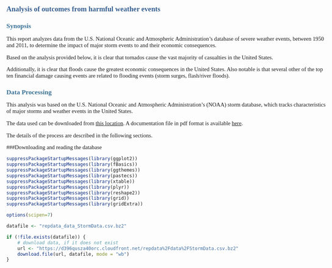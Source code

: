 
<style type="text/css">
  
  body  {
    padding-top: 1em;
    margin: auto; 
    max-width: 60em; 
  }


p {
  font-family: Calibri;
  font-size: 11pt;
  /* width: 99%; */
    margin-bottom: 10pt;
}

table {
  margin: auto;
  margin-top: 1em;
  margin-bottom: 1em;
  border: none;
}

caption {
  padding: 0 0 10px 0;
  width: 700px;   
  font: italic 11px "Trebuchet MS", Verdana, Arial, Helvetica, sans-serif;
  text-align: right;
}

th {
  font: bold 11px "Trebuchet MS", Verdana, Arial, Helvetica, sans-serif;
  color: #4f6b72;
    border-right: 1px solid #C1DAD7;
  border-bottom: 1px solid #C1DAD7;
  border-top: 1px solid #C1DAD7;
  letter-spacing: 2px;
  text-align: left;
  padding: 3px 3px 3px 3px;
  background: #D6E7EF url(images/bg_header.jpg) no-repeat;
    /*  #CAE8EA  */
}

th.nobg {
  border-top: 0;
  border-left: 0;
  border-right: 1px solid #C1DAD7;
  background: none;
}

td {
  border-right: 1px solid #C1DAD7;
  border-bottom: 1px solid #C1DAD7;
  background: #fff;
    padding: 3px 3px 3px 3px;
  color: #4f6b72;
}

td.alt {
  background: #F5FAFA;
    color: #797268;
}

th.spec {
  border-left: 1px solid #C1DAD7;
  border-top: 0;
  background: #fff url(images/bullet1.gif) no-repeat;
    font: bold 10px "Trebuchet MS", Verdana, Arial, Helvetica, sans-serif;
}

th.specalt {
  border-left: 1px solid #C1DAD7;
  border-top: 0;
  background: #f5fafa url(images/bullet2.gif) no-repeat;
    font: bold 10px "Trebuchet MS", Verdana, Arial, Helvetica, sans-serif;
  color: #797268;
}

/* Set the headings to correspond to Word-style */
  h1, h2, h3, h4, h5, h6 {
    /* margin: 4pt 0pt 6pt 0pt; */
      font-family: Cambria;
    font-weight: bold;
  }

/* h1 has a slightly larger top margins 
so we re-set that from the other*/
  h1 {
    /* margin: 24pt 0pt 6pt 0pt; */
      font-size: 14pt;
    color: #365F91;
  }


h2 {
  font-size: 13pt;
  color: #3A7296 /* #4F81BD; 407396 566D8C 3A7296 496F85 4B7C89 */
}

h3 {
  font-size: 12pt;
  color: #3A7296 /* #4F81BD; */
}

h4 {
  font-size: 12pt;
  font-weight: lighter;
  font-style: italic;
  color: #3A7296 /* #4F81BD; */
}

h5 {
  font-size: 11pt;
  font-weight: normal;
  color: #243F5D;
}

h6 {
  font-size: 11pt;
  font-weight: normal;
  font-style: italic;
  color: #243F5D;
}

div.centered 
{
  font-family: Calibri;
  font-size: 12pt;
  text-align: center;
}

div.centered table {
  width: 350px;
  margin: 0 auto; 
  text-align: left;
}

div.centered td:first-child {
  background: #D6E7EF url(images/bg_header.jpg) no-repeat;
}

</style>
  
# Analysis of outcomes from harmful weather events
  
  
## Synopsis

This report analyzes data from the U.S. National Oceanic and Atmospheric Administration's database of severe weather events, between 1950 and 2011, to determine the impact of major storm events to and their economic consequences.

Based on the analysis provided below, it is clear that tornados cause the vast majority of casualties in the United States.

Additionally, it is clear that floods cause the greatest economic consequences in the United States. Also notable is that several other of the top ten financial damage causing events are related to flooding events (storm surges, flash/river floods).

## Data Processing

This analysis was based on the U.S. National Oceanic and Atmospheric Administration's (NOAA) storm database, which tracks characteristics of major storms and weather events in the United States.

The data used can be downloaded from [this location](https://d396qusza40orc.cloudfront.net/repdata%2Fdata%2FStormData.csv.bz2). A documentation file in pdf format is available [here](https://d396qusza40orc.cloudfront.net/repdata%2Fpeer2_doc%2Fpd01016005curr.pdf).

The details of the process are described in the following sections.

###Downloading and reading the database

```r

suppressPackageStartupMessages(library(ggplot2))
suppressPackageStartupMessages(library(fBasics))
suppressPackageStartupMessages(library(ggthemes))
suppressPackageStartupMessages(library(pastecs))
suppressPackageStartupMessages(library(xtable))
suppressPackageStartupMessages(library(plyr))
suppressPackageStartupMessages(library(reshape2))
suppressPackageStartupMessages(library(grid))
suppressPackageStartupMessages(library(gridExtra))

options(scipen=7)

datafile <- "repdata_data_StormData.csv.bz2"

if (!file.exists(datafile)) {
    # download data, if it does not exist
    url <- "https://d396qusza40orc.cloudfront.net/repdata%2Fdata%2FStormData.csv.bz2"
    download.file(url, datafile, mode = "wb")
}

```

